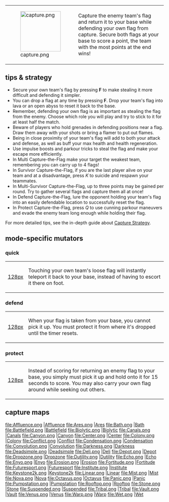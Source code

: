 {|
|[[File:capture.png|128px]]
|Capture the enemy team's flag and return it to your base while defending your own flag from capture. Secure both flags at your base to score a point, the team with the most points at the end wins!
|}

==tips & strategy==
* Secure your own team's flag by pressing '''F''' to make stealing it more difficult and defending it simpler.
* You can drop a flag at any time by pressing '''F'''. Drop your team's flag into lava or an open abyss to reset it back to the base.
* Remember, defending your own flag is as important as stealing the flag from the enemy. Choose which role you will play and try to stick to it for at least half the match.
* Beware of players who hold grenades in defending positions near a flag. Draw them away with your shots or bring a flamer to put out flames.
* Being in close proximity of your team's flag will add to both your attack and defense, as well as buff your max health and health regeneration.
* Use impulse boosts and parkour tricks to steal the flag and make your escape more efficiently.
* In Multi Capture-the-Flag make your target the weakest team, remembering you can carry up to 4 flags!
* In Survivor Capture-the-Flag, if you are the last player alive on your team and at a disadvantage, press ''K'' to suicide and respawn your teammates.
* In Multi-Survivor Capture-the-Flag, up to three points may be gained per round. Try to gather several flags and capture them all at once!
* In Defend Capture-the-Flag, lure the opponent holding your team's flag into an easily defendable location to successfully reset the flag.
* In Protect Capture-the-Flag, press ''Q'' to use cunning parkour maneuvers and evade the enemy team long enough while holding their flag.

For more detailed tips, see the in-depth guide about [[Capture Strategy]].

== mode-specific mutators==
===quick===
{|
|[[file:capturequick.png|128px]]
|Touching your own team's loose flag will instantly teleport it back to your base,
instead of having to escort it there on foot.
|}

===defend===
{|
|[[file:capturedefend.png|128px]]
|When your flag is taken from your base, you cannot pick it up.
You must protect it from where it's dropped until the timer resets.

|}

===protect===
{|
|[[file:captureprotect.png|128px]]
|Instead of scoring for returning an enemy flag to your base, you simply must
pick it up and hold onto it for 15 seconds to score. You may also carry your own
flag around while seeking out others.
|}

==capture maps==
<gallery>
file:Affluence.png |[[Map_Affluence|Affluence]]
file:Ares.png |[[Map_Ares|Ares]]
file:Bath.png |[[Map_Bath|Bath]]
file:Battlefield.png |[[Map_Battlefield|Battlefield]]
file:Biolytic.png |[[Map_Biolytic|Biolytic]]
file:Canals.png |[[Map_Canals|Canals]]
file:Canyon.png |[[Map_Canyon|Canyon]]
file:Center.png |[[Map_Center|Center]]
file:Colony.png |[[Map_Colony|Colony]]
file:Conflict.png |[[Map_Conflict|Conflict]]
file:Condensation.png |[[Map_Condensation|Condensation]]
file:Convolution.png |[[Map_Convolution|Convolution]]
file:Darkness.png |[[Map_Darkness|Darkness]]
file:Deadsimple.png |[[Map_Deadsimple|Deadsimple]]
file:Deli.png |[[Map_Deli|Deli]]
file:Depot.png |[[Map_Depot|Depot]]
file:Dropzone.png |[[Map_Dropzone|Dropzone]]
file:Dutility.png |[[Map_Dutility|Dutility]]
file:Echo.png |[[Map_Echo|Echo]]
file:Enyo.png |[[Map_Enyo|Enyo]]
file:Erosion.png |[[Map_Erosion|Erosion]]
file:Fortitude.png |[[Map_Fortitude|Fortitude]]
file:Futuresport.png |[[Map_Futuresport|Futuresport]]
file:Institute.png |[[Map_Institute|Institute]]
file:Keystone2k.png |[[Map_Keystone2k|Keystone2k]]
file:Linear.png |[[Map_Linear|Linear]]
file:Mist.png |[[Map_Mist|Mist]]
file:Nova.png |[[Map_Nova|Nova]]
file:Octavus.png |[[Map_Octavus|Octavus]]
file:Panic.png |[[Map_Panic|Panic]]
file:Pumpstation.png |[[Map_Pumpstation|Pumpstation]]
file:Rooftop.png |[[Map_Rooftop|Rooftop]]
file:Stone.png |[[Map_Stone|Stone]]
file:Suspended.png |[[Map_Suspended|Suspended]]
file:Tribal.png |[[Map_Tribal|Tribal]]
file:Vault.png |[[Map_Vault|Vault]]
file:Venus.png |[[Map_Venus|Venus]]
file:Warp.png |[[Map_Warp|Warp]]
file:Wet.png |[[Map_Wet|Wet]]
</gallery>


{{Modes}}